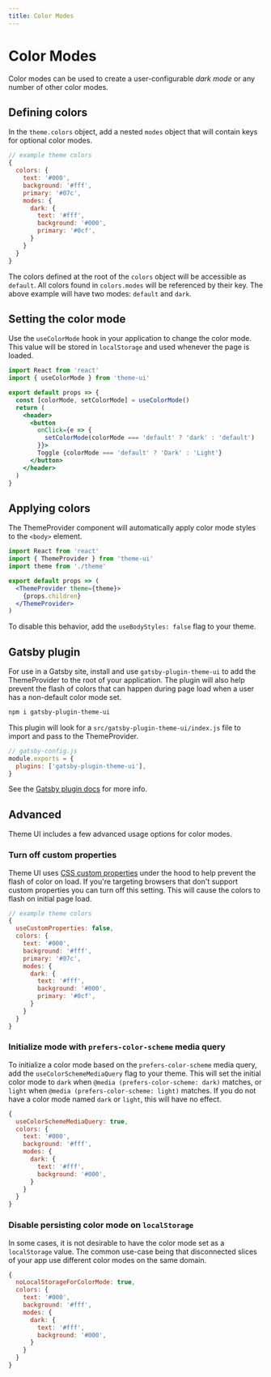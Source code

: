 ```yaml
---
title: Color Modes
---
```



# Color Modes

Color modes can be used to create a user-configurable _dark mode_ or any number of other color modes.

## Defining colors

In the `theme.colors` object, add a nested `modes` object that will contain keys for optional color modes.

```js
// example theme colors
{
  colors: {
    text: '#000',
    background: '#fff',
    primary: '#07c',
    modes: {
      dark: {
        text: '#fff',
        background: '#000',
        primary: '#0cf',
      }
    }
  }
}
```

The colors defined at the root of the `colors` object will be accessible as `default`. All colors
found in `colors.modes` will be referenced by their key. The above example will have two modes: `default` and `dark`.

## Setting the color mode

Use the `useColorMode` hook in your application to change the color mode.
This value will be stored in `localStorage` and used whenever the page is loaded.

```jsx
import React from 'react'
import { useColorMode } from 'theme-ui'

export default props => {
  const [colorMode, setColorMode] = useColorMode()
  return (
    <header>
      <button
        onClick={e => {
          setColorMode(colorMode === 'default' ? 'dark' : 'default')
        }}>
        Toggle {colorMode === 'default' ? 'Dark' : 'Light'}
      </button>
    </header>
  )
}
```

## Applying colors

The ThemeProvider component will automatically apply color mode styles to the `<body>` element.

```jsx
import React from 'react'
import { ThemeProvider } from 'theme-ui'
import theme from './theme'

export default props => (
  <ThemeProvider theme={theme}>
    {props.children}
  </ThemeProvider>
)
```

To disable this behavior, add the `useBodyStyles: false` flag to your theme.

## Gatsby plugin

For use in a Gatsby site, install and use `gatsby-plugin-theme-ui` to add the ThemeProvider to the root of your application.
The plugin will also help prevent the flash of colors that can happen during page load when a user has a non-default color mode set.

```sh
npm i gatsby-plugin-theme-ui
```

This plugin will look for a `src/gatsby-plugin-theme-ui/index.js` file to import and pass to the ThemeProvider.

```js
// gatsby-config.js
module.exports = {
  plugins: ['gatsby-plugin-theme-ui'],
}
```

See the [Gatsby plugin docs](/packages/gatsby-plugin) for more info.

## Advanced

Theme UI includes a few advanced usage options for color modes.

### Turn off custom properties

Theme UI uses
[CSS custom properties](https://caniuse.com/#feat=css-variables)
under the hood to help prevent the flash of color on load.
If you're targeting browsers that don't support custom properties you can turn off this setting.
This will cause the colors to flash on initial page load.

```js
// example theme colors
{
  useCustomProperties: false,
  colors: {
    text: '#000',
    background: '#fff',
    primary: '#07c',
    modes: {
      dark: {
        text: '#fff',
        background: '#000',
        primary: '#0cf',
      }
    }
  }
}
```

### Initialize mode with `prefers-color-scheme` media query

To initialize a color mode based on the `prefers-color-scheme` media query, add the `useColorSchemeMediaQuery` flag to your theme.
This will set the initial color mode to `dark` when `@media (prefers-color-scheme: dark)` matches,
or `light` when `@media (prefers-color-scheme: light)` matches.
If you do not have a color mode named `dark` or `light`, this will have no effect.

```js
{
  useColorSchemeMediaQuery: true,
  colors: {
    text: '#000',
    background: '#fff',
    modes: {
      dark: {
        text: '#fff',
        background: '#000',
      }
    }
  }
}
```

### Disable persisting color mode on `localStorage`

In some cases, it is not desirable to have the color mode set as a `localStorage` value. 
The common use-case being that disconnected slices of your app use different color 
modes on the same domain.

```js
{
  noLocalStorageForColorMode: true,
  colors: {
    text: '#000',
    background: '#fff',
    modes: {
      dark: {
        text: '#fff',
        background: '#000',
      }
    }
  }
}
```

